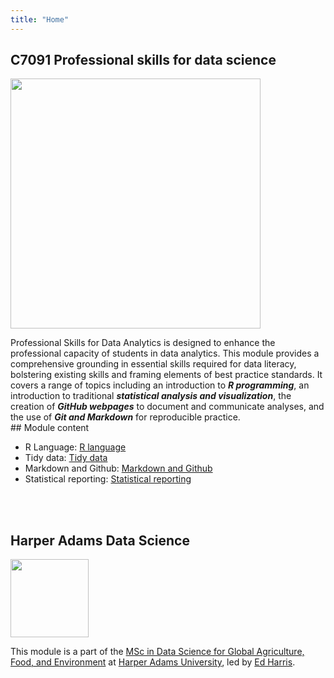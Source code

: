 ```yaml
---
title: "Home"
---
```


## C7091 Professional skills for data science

![](img/coverImage.png){fig-alt="C7091 title slide" fig-align="center" width="400"}

Professional Skills for Data Analytics is designed to enhance the professional capacity of students in data analytics. This module provides a comprehensive grounding in essential skills required for data literacy, bolstering existing skills and framing elements of best practice standards. It covers a range of topics including an introduction to ***R programming***, an introduction to traditional ***statistical analysis and visualization***, the creation of ***GitHub webpages*** to document and communicate analyses, and the use of ***Git and Markdown*** for reproducible practice.
<br>
## Module content

- R Language: [R language](https://github.com/C7091/website/tree/main/lectures/Rlang)
- Tidy data: [Tidy data](https://github.com/C7091/website/tree/main/lectures/tidy-data)
- Markdown and Github: [Markdown and Github](https://github.com/C7091/website/tree/main/lectures/git-md)
- Statistical reporting: [Statistical reporting](https://github.com/C7091/website/tree/main/lectures/Stats-reporting)

<br><br>

## Harper Adams Data Science

![](img/HDS.png){fig-alt="Harper Data Science" width="125"}

This module is a part of the [MSc in Data Science for Global Agriculture, Food, and Environment](https://www.harper-adams.ac.uk/courses/postgraduate/201194/data-science-for-global-agriculture-food-and-environment "MSc in Data Science") at [Harper Adams University](https://www.harper-adams.ac.uk/ "Harper Adams University"), led by [Ed Harris](https://www.harper-adams.ac.uk/general/staff/profile/201620/Edwin-Harris/ "Ed's Faculty page").

